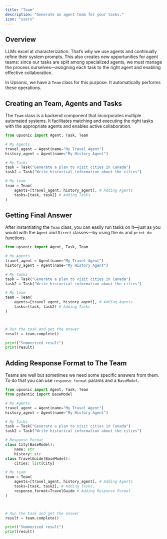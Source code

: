 ```yaml
---
title: "Team"
description: "Generate an agent team for your tasks."
icon: "users"
---
```


## Overview

LLMs excel at characterization. That’s why we use agents and continually refine their system prompts. This also creates new opportunities for agent teams: since our tasks are split among specialized agents, we must manage the process ourselves—assigning each task to the right agent and enabling effective collaboration.

In Upsonic, we have a `Team` class for this purpose. It automatically performs these operations.

## Creating an Team, Agents and Tasks

The `Team` class is a backend component that incorporates multiple automated systems. It facilitates matching and executing the right tasks with the appropriate agents and enables active collaboration.

```python
from upsonic import Agent, Task, Team

# My Agents
travel_agent = Agent(name="My Travel Agent")
history_agent = Agent(name="My History Agent")

# My Tasks
task = Task("Generate a plan to visit cities in Canada")
task2 = Task("Write historical information about the cities")

# My team 
team = Team(
	agents=[travel_agent, history_agent], # Adding Agents
	tasks=[task, task2] # Adding Tasks
)
```

## Getting Final Answer

After instantiating the `Team` class, you can easily run tasks on it—just as you would with the `Agent` and `Direct` classes—by using the `do` and `print_do` functions.

```python
from upsonic import Agent, Task, Team

# My Agents
travel_agent = Agent(name="My Travel Agent")
history_agent = Agent(name="My History Agent")

# My Tasks
task = Task("Generate a plan to visit cities in Canada")
task2 = Task("Write historical information about the cities")

# My team 
team = Team(
	agents=[travel_agent, history_agent], # Adding Agents
	tasks=[task, task2] # Adding Tasks
)



# Run the task and get the answer
result = team.complete() 

print("Summerized result")
print(result)
```

## Adding Response Format to The Team

Teams are well but sometimes we need some specific answers from them. To do that you can use `response format` params and a `BaseModel`.

```python
from upsonic import Agent, Task, Team
from pydantic import BaseModel

# My Agents
travel_agent = Agent(name="My Travel Agent")
history_agent = Agent(name="My History Agent")

# My Tasks
task = Task("Generate a plan to visit cities in Canada")
task2 = Task("Write historical information about the cities")

# Response Format
class City(BaseModel):
	name: str
	history: str
class TravelGuide(BaseModel):
	cities: list[City]

# My team 
team = Team(
	agents=[travel_agent, history_agent], # Adding Agents
	tasks=[task, task2], # Adding Tasks,
	response_format=TravelGuide # Adding Response Format
)



# Run the task and get the answer
result = team.complete() 

print("Summerized result")
print(result)
```